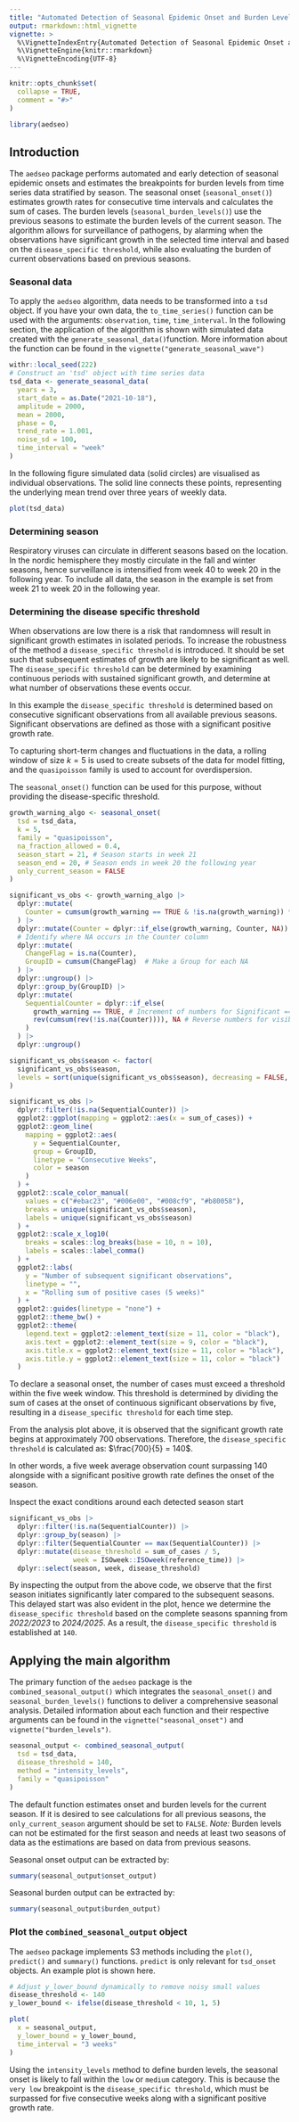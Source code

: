```yaml
---
title: "Automated Detection of Seasonal Epidemic Onset and Burden Levels in R"
output: rmarkdown::html_vignette
vignette: >
  %\VignetteIndexEntry{Automated Detection of Seasonal Epidemic Onset and Burden Levels in R}
  %\VignetteEngine{knitr::rmarkdown}
  %\VignetteEncoding{UTF-8}
---
```


```r
knitr::opts_chunk$set(
  collapse = TRUE,
  comment = "#>"
)
```

```r
library(aedseo)
```

## Introduction

The `aedseo` package performs automated and early detection of seasonal epidemic onsets and estimates
the breakpoints for burden levels from time series data stratified by season.
The seasonal onset (`seasonal_onset()`) estimates growth rates for consecutive time intervals and calculates the sum of cases.
The burden levels (`seasonal_burden_levels()`) use the previous seasons to estimate the burden levels of the current season.
The algorithm allows for surveillance of pathogens, by alarming when the observations have significant growth in
the selected time interval and based on the
`disease_specific threshold`, while also evaluating the burden of current observations based on previous seasons.

### Seasonal data

To apply the `aedseo` algorithm, data needs to be transformed into a `tsd` object.
If you have your own data, the `to_time_series()` function can be used with the arguments: `observation`, `time`, `time_interval`.
In the following section, the application of the algorithm is shown with simulated data created with the `generate_seasonal_data()`function.
More information about the function can be found in the `vignette("generate_seasonal_wave")`

```r
withr::local_seed(222)
# Construct an 'tsd' object with time series data
tsd_data <- generate_seasonal_data(
  years = 3,
  start_date = as.Date("2021-10-18"),
  amplitude = 2000,
  mean = 2000,
  phase = 0,
  trend_rate = 1.001,
  noise_sd = 100,
  time_interval = "week"
)
```

In the following figure simulated data (solid circles) are visualised as individual observations.
The solid line connects these points, representing the underlying mean trend over three years of weekly data.
```r
plot(tsd_data)
```

### Determining season
Respiratory viruses can circulate in different seasons based on the location.
In the nordic hemisphere they mostly circulate in the fall and winter seasons, hence surveillance is intensified from week 40 to week 20 in the following year.
To include all data, the season in the example is set from week 21 to week 20 in the following year.

### Determining the disease specific threshold
When observations are low there is a risk that randomness will result in significant growth estimates in isolated periods.
To increase the robustness of the method a `disease_specific threshold` is introduced. It should be set such that subsequent
estimates of growth are likely to be significant as well.
The `disease_specific threshold` can be determined by examining continuous periods with sustained significant growth,
and determine at what number of observations these events occur.

In this example the `disease_specific threshold` is determined based on consecutive significant observations from all available previous seasons.
Significant observations are defined as those with a significant positive growth rate.

To capturing short-term changes and fluctuations in the data, a rolling window of size $k = 5$ is used to create subsets of the data for model fitting,
and the `quasipoisson` family is used to account for overdispersion.

The `seasonal_onset()` function can be used for this purpose, without providing the disease-specific threshold.
```r
growth_warning_algo <- seasonal_onset(
  tsd = tsd_data,
  k = 5,
  family = "quasipoisson",
  na_fraction_allowed = 0.4,
  season_start = 21, # Season starts in week 21
  season_end = 20, # Season ends in week 20 the following year
  only_current_season = FALSE
)

significant_vs_obs <- growth_warning_algo |>
  dplyr::mutate(
    Counter = cumsum(growth_warning == TRUE & !is.na(growth_warning)) * growth_warning
  ) |>
  dplyr::mutate(Counter = dplyr::if_else(growth_warning, Counter, NA)) |>
  # Identify where NA occurs in the Counter column
  dplyr::mutate(
    ChangeFlag = is.na(Counter),
    GroupID = cumsum(ChangeFlag)  # Make a Group for each NA
  ) |>
  dplyr::ungroup() |>
  dplyr::group_by(GroupID) |>
  dplyr::mutate(
    SequentialCounter = dplyr::if_else(
      growth_warning == TRUE, # Increment of numbers for Significant == TRUE
      rev(cumsum(rev(!is.na(Counter)))), NA # Reverse numbers for visibility on plot
    )
  ) |>
  dplyr::ungroup()

significant_vs_obs$season <- factor(
  significant_vs_obs$season,
  levels = sort(unique(significant_vs_obs$season), decreasing = FALSE, method = "auto")
)

significant_vs_obs |>
  dplyr::filter(!is.na(SequentialCounter)) |>
  ggplot2::ggplot(mapping = ggplot2::aes(x = sum_of_cases)) +
  ggplot2::geom_line(
    mapping = ggplot2::aes(
      y = SequentialCounter,
      group = GroupID,
      linetype = "Consecutive Weeks",
      color = season
    )
  ) +
  ggplot2::scale_color_manual(
    values = c("#ebac23", "#006e00", "#008cf9", "#b80058"),
    breaks = unique(significant_vs_obs$season),
    labels = unique(significant_vs_obs$season)
  ) +
  ggplot2::scale_x_log10(
    breaks = scales::log_breaks(base = 10, n = 10),
    labels = scales::label_comma()
  ) +
  ggplot2::labs(
    y = "Number of subsequent significant observations",
    linetype = "",
    x = "Rolling sum of positive cases (5 weeks)"
  ) +
  ggplot2::guides(linetype = "none") +
  ggplot2::theme_bw() +
  ggplot2::theme(
    legend.text = ggplot2::element_text(size = 11, color = "black"),
    axis.text = ggplot2::element_text(size = 9, color = "black"),
    axis.title.x = ggplot2::element_text(size = 11, color = "black"),
    axis.title.y = ggplot2::element_text(size = 11, color = "black")
  )
```

To declare a seasonal onset, the number of cases must exceed a threshold within the five week window.
This threshold is determined by dividing the sum of cases at the onset of continuous significant observations by five,
resulting in a `disease_specific threshold` for each time step.

From the analysis plot above, it is observed that the significant growth rate begins at approximately 700 observations.
Therefore, the `disease_specific threshold` is calculated as: $\frac{700}{5} = 140$.

In other words, a five week average observation count surpassing 140 alongside with a
significant positive growth rate defines the onset of the season.

Inspect the exact conditions around each detected season start
```r
significant_vs_obs |>
  dplyr::filter(!is.na(SequentialCounter)) |>
  dplyr::group_by(season) |>
  dplyr::filter(SequentialCounter == max(SequentialCounter)) |>
  dplyr::mutate(disease_threshold = sum_of_cases / 5,
                week = ISOweek::ISOweek(reference_time)) |>
  dplyr::select(season, week, disease_threshold)
```

By inspecting the output from the above code, we observe that the first season initiates significantly later
compared to the subsequent seasons. This delayed start was also evident in the plot, hence we determine
the `disease_specific threshold` based on the complete seasons spanning from *2022/2023* to *2024/2025*.
As a result, the `disease_specific threshold` is established at `140`.

## Applying the main algorithm
The primary function of the `aedseo` package is the `combined_seasonal_output()` which integrates the `seasonal_onset()` and `seasonal_burden_levels()`
functions to deliver a comprehensive seasonal analysis.
Detailed information about each function and their respective arguments can be found in the `vignette("seasonal_onset")` and `vignette("burden_levels")`.

```r
seasonal_output <- combined_seasonal_output(
  tsd = tsd_data,
  disease_threshold = 140,
  method = "intensity_levels",
  family = "quasipoisson"
)
```
The default function estimates onset and burden levels for the current season. If it is desired to see calculations for all previous seasons, the `only_current_season`
argument should be set to `FALSE`.
*Note: *Burden levels can not be estimated for the first season and needs at least two seasons of data as the estimations are based on data from previous seasons.

Seasonal onset output can be extracted by:
```r
summary(seasonal_output$onset_output)
```

Seasonal burden output can be extracted by:
```r
summary(seasonal_output$burden_output)
```

### Plot the `combined_seasonal_output` object
The `aedseo` package implements S3 methods including the `plot()`, `predict()` and `summary()` functions. `predict` is only relevant for `tsd_onset` objects.
An example plot is shown here.

```r
# Adjust y_lower_bound dynamically to remove noisy small values
disease_threshold <- 140
y_lower_bound <- ifelse(disease_threshold < 10, 1, 5)

plot(
  x = seasonal_output,
  y_lower_bound = y_lower_bound,
  time_interval = "3 weeks"
)
```

Using the `intensity_levels` method to define burden levels, the seasonal onset is likely to fall within the `low` or `medium`
category. This is because the `very low` breakpoint is the `disease_specific threshold`, which must be surpassed for five
consecutive weeks along with a significant positive growth rate.
